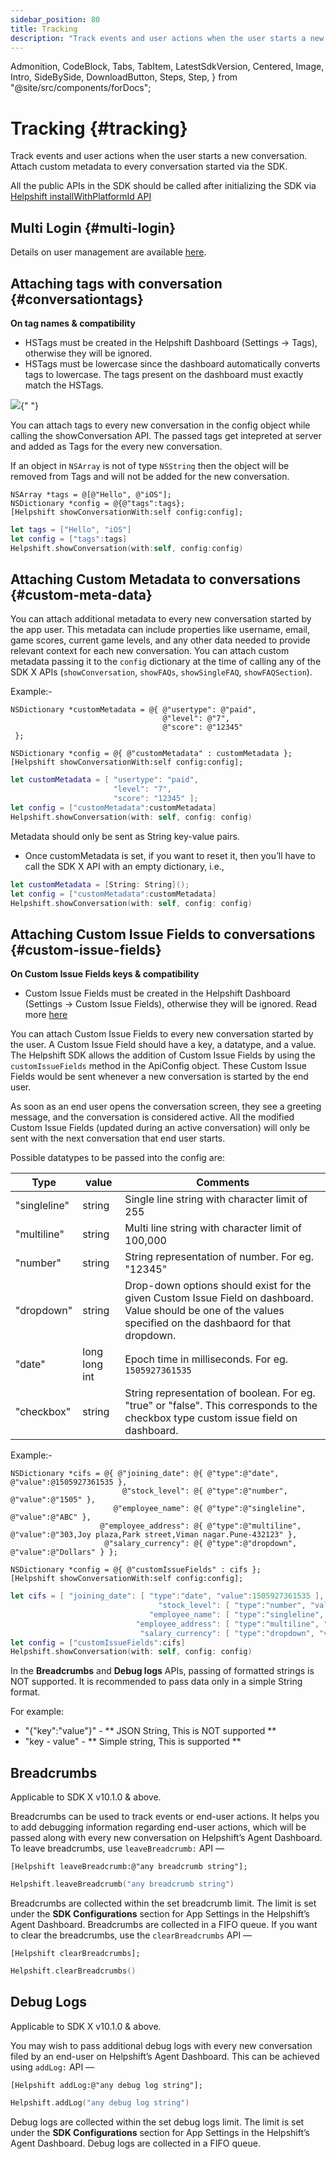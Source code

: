 ```yaml
---
sidebar_position: 80
title: Tracking
description: "Track events and user actions when the user starts a new conversation.Attach custom metadata to every conversation started via the SDK."
---
```


  Admonition,
  CodeBlock,
  Tabs,
  TabItem,
  LatestSdkVersion,
  Centered,
  Image,
  Intro,
  SideBySide,
  DownloadButton,
  Steps,
  Step,
} from "@site/src/components/forDocs";

# Tracking {#tracking}

<Intro>

Track events and user actions when the user starts a new conversation.
Attach custom metadata to every conversation started via the SDK.

</Intro>

<Admonition type="info" title="Note">

All the public APIs in the SDK should be called after initializing the SDK via [Helpshift installWithPlatformId API](/sdkx_ios/getting-started#start-using)

</Admonition>

## Multi Login {#multi-login}

Details on user management are available [here](/sdkx_ios/users/).

## Attaching tags with conversation {#conversationtags}

<Admonition type="info" title="Note">

**On tag names & compatibility**

- HSTags must be created in the Helpshift Dashboard (Settings → Tags), otherwise they will be ignored.
- HSTags must be lowercase since the dashboard automatically converts tags to lowercase. The tags present on the dashboard must exactly match the HSTags.

</Admonition>

<Image src="/static/books/ios/metadata-tags.png" width="half" />{" "}

You can attach tags to every new conversation in the config object while calling the showConversation API. The passed tags get intepreted at server and added as Tags for the every new conversation.

If an object in `NSArray` is not of type `NSString` then the object will be removed from Tags and
will not be added for the new conversation.

<Tabs>

<TabItem value="Configuration details" label="Configuration details">

<Tabs>

<TabItem value="Objective-C" label="Objective-C">

```
NSArray *tags = @[@"Hello", @"iOS"];
NSDictionary *config = @{@"tags":tags};
[Helpshift showConversationWith:self config:config];
```

</TabItem>
<TabItem value="Swift" label="Swift">

```swift
let tags = ["Hello", "iOS"]
let config = ["tags":tags]
Helpshift.showConversation(with:self, config:config)
```

</TabItem>

</Tabs>

</TabItem>

</Tabs>

## Attaching Custom Metadata to conversations {#custom-meta-data}

You can attach additional metadata to every new conversation started by the app user. This metadata can include properties like username, email, game scores, current game levels, and any other data needed to provide relevant context for each new conversation. You can attach custom metadata passing it to the `config` dictionary at the time of calling any of the SDK X APIs (`showConversation`, `showFAQs`, `showSingleFAQ`, `showFAQSection`).

Example:-

<Tabs>

<TabItem value="Configuration details" label="Configuration details">

<Tabs>

<TabItem value="Objective-C" label="Objective-C">

```
NSDictionary *customMetadata = @{ @"usertype": @"paid",
                                  @"level": @"7",
                                  @"score": @"12345"
 };

NSDictionary *config = @{ @"customMetadata" : customMetadata };
[Helpshift showConversationWith:self config:config];
```

</TabItem>
<TabItem value="Swift" label="Swift">

```swift
let customMetadata = [ "usertype": "paid",
                       "level": "7",
                       "score": "12345" ];
let config = ["customMetadata":customMetadata]
Helpshift.showConversation(with: self, config: config)
```

</TabItem>

</Tabs>

</TabItem>

</Tabs>

<Admonition type="info" title="Note">

Metadata should only be sent as String key-value pairs.

- Once customMetadata is set, if you want to reset it, then you’ll have to call the SDK X API with an empty dictionary, i.e.,

```swift
let customMetadata = [String: String]();
let config = ["customMetadata":customMetadata]
Helpshift.showConversation(with: self, config: config)
```

</Admonition>

## Attaching Custom Issue Fields to conversations {#custom-issue-fields}

<Admonition type="info" title="Note">

**On Custom Issue Fields keys & compatibility**

- Custom Issue Fields must be created in the Helpshift Dashboard (Settings → Custom Issue Fields), otherwise they will be ignored. Read more [here](https://support.helpshift.com/kb/article/custom-issue-fields/)

</Admonition>

You can attach Custom Issue Fields to every new conversation started by the user. A Custom Issue Field should have a key, a datatype, and a value. The Helpshift SDK allows the addition of Custom Issue Fields by using the `customIssueFields` method in the ApiConfig object.
These Custom Issue Fields would be sent whenever a new conversation is started by the end user.

As soon as an end user opens the conversation screen, they see a greeting message, and the conversation is considered active.
All the modified Custom Issue Fields (updated during an active conversation) will only be sent with the next conversation that end user starts.

Possible datatypes to be passed into the config are:

| Type         | value         | Comments                                                                                                                                                      |
| ------------ | ------------- | ------------------------------------------------------------------------------------------------------------------------------------------------------------- |
| "singleline" | string        | Single line string with character limit of 255                                                                                                                |
| "multiline"  | string        | Multi line string with character limit of 100,000                                                                                                             |
| "number"     | string        | String representation of number. For eg. "12345"                                                                                                              |
| "dropdown"   | string        | Drop-down options should exist for the given Custom Issue Field on dashboard. Value should be one of the values specified on the dashbaord for that dropdown. |
| "date"       | long long int | Epoch time in milliseconds. For eg. `1505927361535`                                                                                                           |
| "checkbox"   | string        | String representation of boolean. For eg. "true" or "false". This corresponds to the checkbox type custom issue field on dashboard.                           |

Example:-

<Tabs>

<TabItem value="Configuration details" label="Configuration details">

<Tabs>

<TabItem value="Objective-C" label="Objective-C">

```
NSDictionary *cifs = @{ @"joining_date": @{ @"type":@"date", @"value":@1505927361535 },
                         @"stock_level": @{ @"type":@"number", @"value":@"1505" },
                       @"employee_name": @{ @"type":@"singleline", @"value":@"ABC" },
                    @"employee_address": @{ @"type":@"multiline", @"value":@"303,Joy plaza,Park street,Viman nagar.Pune-432123" },
                     @"salary_currency": @{ @"type":@"dropdown", @"value":@"Dollars" } };

NSDictionary *config = @{ @"customIssueFields" : cifs };
[Helpshift showConversationWith:self config:config];
```

</TabItem>
<TabItem value="Swift" label="Swift">

```swift
let cifs = [ "joining_date": [ "type":"date", "value":1505927361535 ],
                                 "stock_level": [ "type":"number", "value":"1505" ],
                               "employee_name": [ "type":"singleline", "value":"ABC" ],
                            "employee_address": [ "type":"multiline", "value":"303,Joy plaza,Park street,Viman nagar.Pune-432123" ],
                             "salary_currency": [ "type":"dropdown", "value":"Dollars" ] ];
let config = ["customIssueFields":cifs]
Helpshift.showConversation(with: self, config: config)
```

</TabItem>

</Tabs>

</TabItem>

</Tabs>

<Admonition type="info" title="Note">

In the **Breadcrumbs** and **Debug logs** APIs, passing of formatted strings is NOT supported. It is recommended to pass data only in a simple String format.

<p className="m-0">For example:</p>

* "{\"key\":\"value\"}" - ** JSON String, This is NOT supported **
* "key - value" - ** Simple string, This is supported **

</Admonition>

## Breadcrumbs

<Admonition type="info" title="Note">

Applicable to SDK X v10.1.0 & above.

</Admonition>

Breadcrumbs can be used to track events or end-user actions. It helps you to add debugging information regarding end-user actions, which will be passed along with every new conversation on Helpshift’s Agent Dashboard. To leave breadcrumbs, use `leaveBreadcrumb:` API —

<Tabs>

<TabItem value="Objective-C" label="Objective-C">

```
[Helpshift leaveBreadcrumb:@"any breadcrumb string"];
```

</TabItem>
<TabItem value="Swift" label="Swift">

```swift
Helpshift.leaveBreadcrumb("any breadcrumb string")
```

</TabItem>

</Tabs>

Breadcrumbs are collected within the set breadcrumb limit. The limit is set under the **SDK Configurations** section for App Settings in the Helpshift’s Agent Dashboard. Breadcrumbs are collected in a FIFO queue. If you want to clear the breadcrumbs, use the `clearBreadcrumbs` API —

<Tabs>

<TabItem value="Objective-C" label="Objective-C">

```
[Helpshift clearBreadcrumbs];
```

</TabItem>
<TabItem value="Swift" label="Swift">

```swift
Helpshift.clearBreadcrumbs()
```

</TabItem>

</Tabs>

## Debug Logs

<Admonition type="info" title="Note">

Applicable to SDK X v10.1.0 & above.

</Admonition>

You may wish to pass additional debug logs with every new conversation filed by an end-user on Helpshift’s Agent Dashboard. This can be achieved using `addLog:` API —

<Tabs>

<TabItem value="Objective-C" label="Objective-C">

```
[Helpshift addLog:@"any debug log string"];
```

</TabItem>
<TabItem value="Swift" label="Swift">

```swift
Helpshift.addLog("any debug log string")
```

</TabItem>

</Tabs>

Debug logs are collected within the set debug logs limit. The limit is set under the **SDK Configurations** section for App Settings in the Helpshift’s Agent Dashboard. Debug logs are collected in a FIFO queue.
